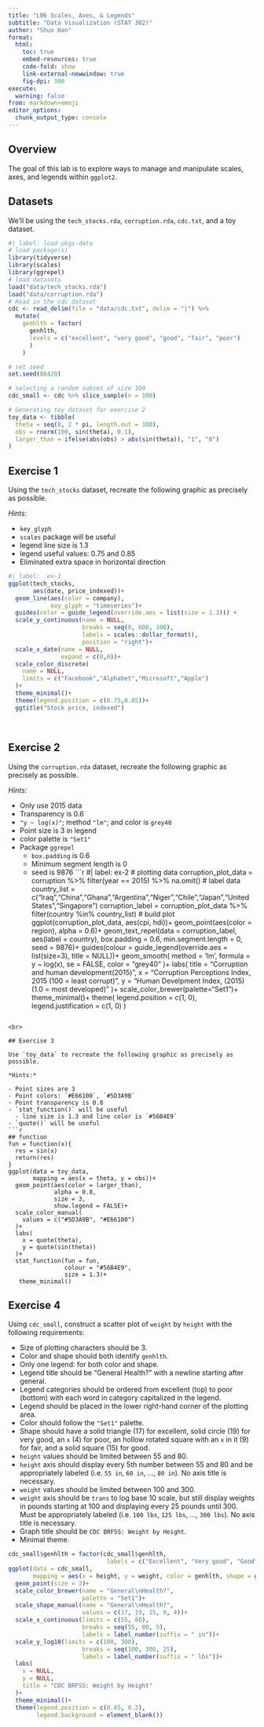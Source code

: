 ```yaml
---
title: "L06 Scales, Axes, & Legends"
subtitle: "Data Visualization (STAT 302)" 
author: "Shuo Han"
format:
  html:
    toc: true
    embed-resources: true
    code-fold: show
    link-external-newwindow: true
    fig-dpi: 300
execute:
  warning: false
from: markdown+emoji 
editor_options: 
  chunk_output_type: console
---
```



## Overview

The goal of this lab is to explore ways to manage and manipulate scales, axes, and legends within `ggplot2`. 

## Datasets

We'll be using the `tech_stocks.rda`, `corruption.rda`, `cdc.txt`, and a toy dataset.

```r
#| label: load-pkgs-data
# load package(s)
library(tidyverse)
library(scales)
library(ggrepel)
# load datasets
load("data/tech_stocks.rda")
load("data/corruption.rda")
# Read in the cdc dataset
cdc <- read_delim(file = "data/cdc.txt", delim = "|") %>%
  mutate(
    genhlth = factor(
      genhlth,
      levels = c("excellent", "very good", "good", "fair", "poor")
      )
    )

# set seed
set.seed(86420)

# selecting a random subset of size 100
cdc_small <- cdc %>% slice_sample(n = 100)

# Generating toy dataset for exercise 2
toy_data <- tibble(
  theta = seq(0, 2 * pi, length.out = 100),
  obs = rnorm(100, sin(theta), 0.1),
  larger_than = ifelse(abs(obs) > abs(sin(theta)), "1", "0")
)
```

## Exercise 1

Using the `tech_stocks` dataset, recreate the following graphic as precisely as possible.

*Hints:*

- `key_glyph`
- `scales` package will be useful
- legend line size is 1.3
- legend useful values: 0.75 and 0.85
- Eliminated extra space in horizontal direction



```r
#| label:  ex-1
ggplot(tech_stocks, 
       aes(date, price_indexed))+
  geom_line(aes(color = company),
            key_glyph = "timeseries")+
  guides(color = guide_legend(override.aes = list(size = 1.3))) +
  scale_y_continuous(name = NULL,
                     breaks = seq(0, 600, 100),
                     labels = scales::dollar_format(),
                     position = "right")+
  scale_x_date(name = NULL,
               expand = c(0,0))+
  scale_color_discrete(
    name = NULL,
    limits = c("Facebook","Alphabet","Microsoft","Apple")
  )+
  theme_minimal()+
  theme(legend.position = c(0.75,0.85))+
  ggtitle("Stock price, indexed")
```


<br>

## Exercise 2

Using the `corruption.rda` dataset, recreate the following graphic as precisely as possible.

*Hints:*
  
- Only use 2015 data
- Transparency is 0.6
- `"y ~ log(x)"`; method `"lm"`; and color is `grey40`
- Point size is 3 in legend
- color palette is `"Set1"`
- Package `ggrepel`
  - `box.padding` is 0.6
  - Minimum segment length is 0
  - seed is 9876
```r
#| label: ex-2
# plotting data
corruption_plot_data = corruption %>% 
  filter(year == 2015) %>% 
  na.omit()
# label data
country_list = c("Iraq","China","Ghana","Argentina","Niger","Chile","Japan","United States","Singapore")
corruption_label = corruption_plot_data %>% 
  filter(country %in% country_list)
# build plot
ggplot(corruption_plot_data,
       aes(cpi, hdi))+
  geom_point(aes(color = region), 
             alpha = 0.6)+
  geom_text_repel(data = corruption_label, 
                  aes(label = country),
                  box.padding = 0.6,
                  min.segment.length = 0,
                  seed = 9876)+
  guides(colour = guide_legend(override.aes = list(size=3),
                               title = NULL))+
  geom_smooth(
    method = 'lm',
    formula = y ~ log(x),
    se = FALSE,
    color = "grey40"
  )+
labs(
  title = "Corruption and human development(2015)",
  x = "Corruption Perceptions Index, 2015 \n (100 = least corrupt)",
  y = "Human Develpment Index, (2015) \n (1.0 = most developed)"
)+
scale_color_brewer(palette="Set1")+
  theme_minimal()+
  theme(
    legend.position = c(1, 0),
    legend.justification = c(1, 0)
  )

```

<br>
  
## Exercise 3

Use `toy_data` to recreate the following graphic as precisely as possible.

*Hints:*

- Point sizes are 3
- Point colors: `#E66100`, `#5D3A9B`
- Point transparency is 0.8
- `stat_function()` will be useful
  - line size is 1.3 and line color is `#56B4E9`
- `quote()` will be useful
```r
## function
fun = function(x){
  res = sin(x)
  return(res)
}
ggplot(data = toy_data, 
       mapping = aes(x = theta, y = obs))+
  geom_point(aes(color = larger_than),
             alpha = 0.8,
             size = 3,
             show.legend = FALSE)+
  scale_color_manual(
    values = c("#5D3A9B", "#E66100")
  )+
  labs(
    x = quote(theta),
    y = quote(sin(theta))
  )+
  stat_function(fun = fun, 
                colour = "#56B4E9",
                size = 1.3)+
   theme_minimal()
```
 
 
## Exercise 4

Using `cdc_small`, construct a scatter plot of `weight` by `height` with the following requirements: 

- Size of plotting characters should be 3.
- Color and shape should both identify `genhlth`.
- Only one legend: for both color and shape.
- Legend title should be "General Health?" with a newline starting after general.
- Legend categories should be ordered from excellent (top) to poor (bottom) with each word in category capitalized in the legend.
- Legend should be placed in the lower right-hand corner of the plotting area. 
- Color should follow the `"Set1"` palette.
- Shape should have a solid triangle (17) for excellent, solid circle (19) for very good, an `x` (4) for poor, an hollow rotated square with an `x` in it (9) for fair, and a solid square (15) for good.
- `height` values should be limited between 55 and 80.
- `height` axis should display every 5th number between 55 and 80 and be appropriately labeled (i.e. `55 in`, `60 in`, ..., `80 in`). No axis title is necessary.
- `weight` values should be limited between 100 and 300. 
- `weight` axis should be `trans` to log base 10 scale, but still display weights in pounds starting at 100 and displaying every 25 pounds until 300. Must be appropriately labeled (i.e. `100 lbs`, `125 lbs`, ..., `300 lbs`). No axis title is necessary.
- Graph title should be `CDC BRFSS: Weight by Height`.
- Minimal theme.
```r
cdc_small$genhlth = factor(cdc_small$genhlth, 
                            labels = c("Excellent", "Very good", "Good",  "Fair", "Poor"))
ggplot(data = cdc_small, 
       mapping = aes(x = height, y = weight, color = genhlth, shape = genhlth))+
  geom_point(size = 3)+
  scale_color_brewer(name = "General\nHealth?",
                     palette = "Set1")+
  scale_shape_manual(name = "General\nHealth?", 
                     values = c(17, 19, 15, 9, 4))+
  scale_x_continuous(limits = c(55, 80),
                     breaks = seq(55, 80, 5),
                     labels = label_number(suffix = " in"))+
  scale_y_log10(limits = c(100, 300),
                     breaks = seq(100, 300, 25),
                     labels = label_number(suffix = " lbs"))+
  labs(
    x = NULL,
    y = NULL,
    title = "CDC BRFSS: Weight by Height"
  )+
  theme_minimal()+
  theme(legend.position = c(0.85, 0.2),
        legend.background = element_blank())
```

